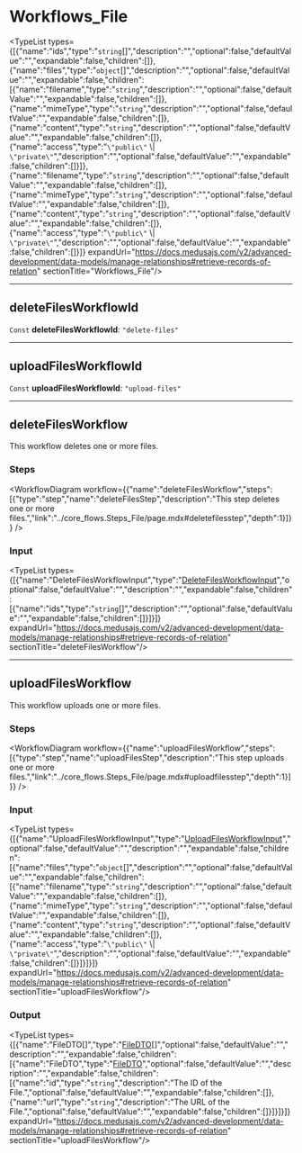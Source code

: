 
# Workflows\_File

<TypeList types={[{"name":"ids","type":"`string`[]","description":"","optional":false,"defaultValue":"","expandable":false,"children":[]},{"name":"files","type":"`object`[]","description":"","optional":false,"defaultValue":"","expandable":false,"children":[{"name":"filename","type":"`string`","description":"","optional":false,"defaultValue":"","expandable":false,"children":[]},{"name":"mimeType","type":"`string`","description":"","optional":false,"defaultValue":"","expandable":false,"children":[]},{"name":"content","type":"`string`","description":"","optional":false,"defaultValue":"","expandable":false,"children":[]},{"name":"access","type":"`\"public\"` \\| `\"private\"`","description":"","optional":false,"defaultValue":"","expandable":false,"children":[]}]},{"name":"filename","type":"`string`","description":"","optional":false,"defaultValue":"","expandable":false,"children":[]},{"name":"mimeType","type":"`string`","description":"","optional":false,"defaultValue":"","expandable":false,"children":[]},{"name":"content","type":"`string`","description":"","optional":false,"defaultValue":"","expandable":false,"children":[]},{"name":"access","type":"`\"public\"` \\| `\"private\"`","description":"","optional":false,"defaultValue":"","expandable":false,"children":[]}]} expandUrl="https://docs.medusajs.com/v2/advanced-development/data-models/manage-relationships#retrieve-records-of-relation" sectionTitle="Workflows_File"/>

___

## deleteFilesWorkflowId

 `Const` **deleteFilesWorkflowId**: `"delete-files"`

___

## uploadFilesWorkflowId

 `Const` **uploadFilesWorkflowId**: `"upload-files"`

___

## deleteFilesWorkflow

This workflow deletes one or more files.

### Steps

<WorkflowDiagram workflow={{"name":"deleteFilesWorkflow","steps":[{"type":"step","name":"deleteFilesStep","description":"This step deletes one or more files.","link":"../core_flows.Steps_File/page.mdx#deletefilesstep","depth":1}]}} />

### Input

<TypeList types={[{"name":"DeleteFilesWorkflowInput","type":"[DeleteFilesWorkflowInput](../types/core_flows.DeleteFilesWorkflowInput/page.mdx)","optional":false,"defaultValue":"","description":"","expandable":false,"children":[{"name":"ids","type":"`string`[]","description":"","optional":false,"defaultValue":"","expandable":false,"children":[]}]}]} expandUrl="https://docs.medusajs.com/v2/advanced-development/data-models/manage-relationships#retrieve-records-of-relation" sectionTitle="deleteFilesWorkflow"/>

___

## uploadFilesWorkflow

This workflow uploads one or more files.

### Steps

<WorkflowDiagram workflow={{"name":"uploadFilesWorkflow","steps":[{"type":"step","name":"uploadFilesStep","description":"This step uploads one or more files.","link":"../core_flows.Steps_File/page.mdx#uploadfilesstep","depth":1}]}} />

### Input

<TypeList types={[{"name":"UploadFilesWorkflowInput","type":"[UploadFilesWorkflowInput](../types/core_flows.UploadFilesWorkflowInput/page.mdx)","optional":false,"defaultValue":"","description":"","expandable":false,"children":[{"name":"files","type":"`object`[]","description":"","optional":false,"defaultValue":"","expandable":false,"children":[{"name":"filename","type":"`string`","description":"","optional":false,"defaultValue":"","expandable":false,"children":[]},{"name":"mimeType","type":"`string`","description":"","optional":false,"defaultValue":"","expandable":false,"children":[]},{"name":"content","type":"`string`","description":"","optional":false,"defaultValue":"","expandable":false,"children":[]},{"name":"access","type":"`\"public\"` \\| `\"private\"`","description":"","optional":false,"defaultValue":"","expandable":false,"children":[]}]}]}]} expandUrl="https://docs.medusajs.com/v2/advanced-development/data-models/manage-relationships#retrieve-records-of-relation" sectionTitle="uploadFilesWorkflow"/>

### Output

<TypeList types={[{"name":"FileDTO[]","type":"[FileDTO](../../types/FileTypes/interfaces/types.FileTypes.FileDTO/page.mdx)[]","optional":false,"defaultValue":"","description":"","expandable":false,"children":[{"name":"FileDTO","type":"[FileDTO](../../types/FileTypes/interfaces/types.FileTypes.FileDTO/page.mdx)","optional":false,"defaultValue":"","description":"","expandable":false,"children":[{"name":"id","type":"`string`","description":"The ID of the File.","optional":false,"defaultValue":"","expandable":false,"children":[]},{"name":"url","type":"`string`","description":"The URL of the File.","optional":false,"defaultValue":"","expandable":false,"children":[]}]}]}]} expandUrl="https://docs.medusajs.com/v2/advanced-development/data-models/manage-relationships#retrieve-records-of-relation" sectionTitle="uploadFilesWorkflow"/>
